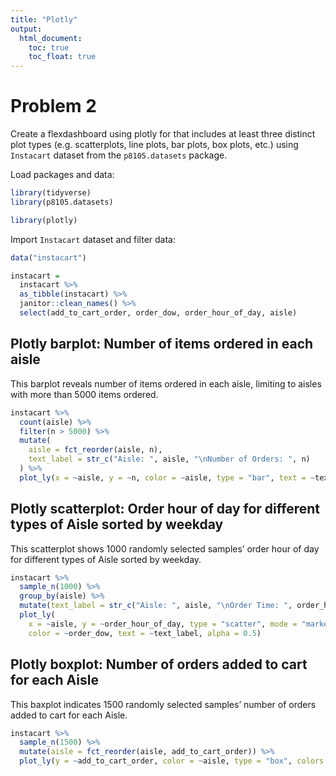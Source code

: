 ```yaml
---
title: "Plotly"
output: 
  html_document:
    toc: true
    toc_float: true
---
```


# Problem 2

Create a flexdashboard using plotly for that includes at least three distinct plot types (e.g. scatterplots, line plots, bar plots, box plots, etc.) using `Instacart` dataset from the `p8105.datasets` package.

Load packages and data:

```r
library(tidyverse)
library(p8105.datasets)

library(plotly)
```

Import `Instacart` dataset and filter data:

```r
data("instacart")

instacart = 
  instacart %>%
  as_tibble(instacart) %>%
  janitor::clean_names() %>%
  select(add_to_cart_order, order_dow, order_hour_of_day, aisle)
```

## Plotly barplot: Number of items ordered in each aisle

This barplot reveals number of items ordered in each aisle, limiting to aisles with more than 5000 items ordered.

```r
instacart %>%
  count(aisle) %>%
  filter(n > 5000) %>%
  mutate(
    aisle = fct_reorder(aisle, n),
    text_label = str_c("Aisle: ", aisle, "\nNumber of Orders: ", n)
  ) %>%
  plot_ly(x = ~aisle, y = ~n, color = ~aisle, type = "bar", text = ~text_label, colors = "viridis")
```

## Plotly scatterplot: Order hour of day for different types of Aisle sorted by weekday

This scatterplot shows 1000 randomly selected samples' order hour of day for different types of Aisle sorted by weekday.

```r
instacart %>%
  sample_n(1000) %>%
  group_by(aisle) %>%
  mutate(text_label = str_c("Aisle: ", aisle, "\nOrder Time: ", order_hour_of_day, ":00")) %>%
  plot_ly(
    x = ~aisle, y = ~order_hour_of_day, type = "scatter", mode = "markers",
    color = ~order_dow, text = ~text_label, alpha = 0.5)
```

## Plotly boxplot: Number of orders added to cart for each Aisle

This baxplot indicates 1500 randomly selected samples' number of orders added to cart for each Aisle.

```r
instacart %>%
  sample_n(1500) %>%
  mutate(aisle = fct_reorder(aisle, add_to_cart_order)) %>%
  plot_ly(y = ~add_to_cart_order, color = ~aisle, type = "box", colors = "viridis")
```